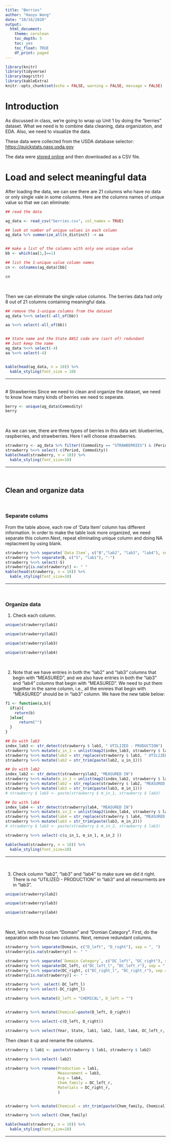 ```yaml
---
title: "Berries"
author: "Haoyu Wang"
date: "10/16/2020"
output: 
  html_document: 
    theme: cerulean
    toc_depth: 5
    toc: yes
    toc_float: TRUE
    df_print: paged
---
```


```r
library(knitr)
library(tidyverse)
library(magrittr)
library(kableExtra)
knitr::opts_chunk$set(echo = FALSE, warning = FALSE, message = FALSE)
```
#  Introduction
As discussed in class, we're going to wrap up Unit 1 by doing the "berries" dataset. What we need is to combine data cleaning, data organization, and EDA. Also, we need to visualize the data.

These data were collected from the USDA database selector: <a href="https://quickstats.nass.usda.gov">https://quickstats.nass.usda.gov</a>

The data were <a href="https://quickstats.nass.usda.gov/results/D416E96E-3D5C-324C-9334-1D38DF88FFF1">stored online</a> and then downloaded as a CSV file.

\newpage
# Load and select meaningful data
After loading the data, we can see there are 21 columns who have no data or only single vale in some columns. Here are the columns names of unique value so that we can eliminate:
```r
## read the data

ag_data <- read_csv("berries.csv", col_names = TRUE)

## look at number of unique values in each column
ag_data %>% summarize_all(n_distinct) -> aa


## make a list of the columns with only one unique value
bb <- which(aa[1,]==1)

## list the 1-unique value column names 
cn <- colnames(ag_data)[bb]

cn
```
<br>

Then we can eliminate the single value columns. The berries data had only 8 out of 21 columns containing meaningful data.
```r
## remove the 1-unique columns from the dataset
ag_data %<>% select(-all_of(bb))

aa %<>% select(-all_of(bb)) 


## State name and the State ANSI code are (sort of) redundant
## Just keep the name
ag_data %<>% select(-4)
aa %<>% select(-4) 


kable(head(ag_data, n = 10)) %>%
  kable_styling(font_size = 10)
```
<hr>
<br>
\newpage
# Strawberries
Since we need to clean and organize the dataset, we need to know how many kinds of berries we need to seperate.
```r
berry <- unique(ag_data$Commodity)
berry
```
<br>

As we can see, there are three types of berries in this data set: blueberries, raspberries, and strawberries. Here I will choose strawberries.
```r
strawberry <- ag_data %>% filter((Commodity == "STRAWBERRIES") & (Period== "YEAR"))
strawberry %<>% select(-c(Period, Commodity))
kable(head(strawberry, n = 10)) %>%
  kable_styling(font_size=10)
```
<hr>
<br>

\newpage
## Clean and organize data

<br>

### Separate colums
From the table above, each row of 'Data Item' column has different information. In order to make the table look more organized, we need separate this column.Next, repeat eliminating unique column and doing NA replacment by using blank.

```r
strawberry %<>% separate(`Data Item`, c("B","lab2", "lab3", "lab4"), sep = ",")
strawberry %<>% separate(B, c("S", "lab1"), "-")
strawberry %<>% select(-S)
strawberry[is.na(strawberry)] <- " "
kable(head(strawberry, n = 10)) %>%
  kable_styling(font_size=10)
```
<hr>
<br>
\newpage

### Organize data 

1. Check each column.
```r
unique(strawberry$lab1)
```
```r
unique(strawberry$lab2)
```

```r
unique(strawberry$lab3)
```

```r
unique(strawberry$lab4)
```
<br>

2. Note that we have entries in both the "lab2" and "lab3" columns that begin with "MEASURED", and we also have entries in both the "lab3" and "lab4" columns that begin with "MEASURED". We need to put them together in the same column, i.e., all the enreies that begin with "MEASURED" should be in "lab3" column. We have the new table below:
```r
f1 <- function(a,b){
  if(a){
    return(b)
  }else{
      return("")
  }
}

## Do with lab3
index_lab3 <- str_detect(strawberry $ lab3, " UTILIZED - PRODUCTION")
strawberry %<>% mutate(u_in_1 = unlist(map2(index_lab3, strawberry $ lab3, f1)))
strawberry %<>% mutate(lab3 = str_replace(strawberry $ lab3, " UTILIZED - PRODUCTION", ""))
strawberry %<>% mutate(lab2 = str_trim(paste(lab2, u_in_1)))

## Do with lab2
index_lab2 <- str_detect(strawberry$lab2, "MEASURED IN")
strawberry %<>% mutate(m_in_1 = unlist(map2(index_lab2, strawberry $ lab2, f1)))
strawberry %<>% mutate(lab2 = str_replace(strawberry $ lab2, "MEASURED IN.*$", ""))
strawberry %<>% mutate(lab3 = str_trim(paste(lab3, m_in_1)))
# strawberry $ lab3 <- paste(strawberry $ m_in_1, strawberry $ lab3)

## Do with lab4
index_lab4 <- str_detect(strawberry$lab4, "MEASURED IN")
strawberry %<>% mutate(m_in_2 = unlist(map2(index_lab4, strawberry $ lab4, f1)))
strawberry %<>% mutate(lab4 = str_replace(strawberry $ lab4, "MEASURED IN.*$", ""))
strawberry %<>% mutate(lab3 = str_trim(paste(lab3, m_in_2)))
# strawberry $ lab3 <- paste(strawberry $ m_in_2, strawberry $ lab3)

strawberry %<>% select(-c(u_in_1, m_in_1, m_in_2 ))

kable(head(strawberry, n = 10)) %>%
  kable_styling(font_size=10)
```
<hr>
<br>

3. Check column "lab2", "lab3" and "lab4" to make sure we did it right. There is no "UTILIZED - PRODUCTION" in "lab3" and all mesurments are in "lab3".
```r
unique(strawberry$lab2)
```

```r
unique(strawberry$lab3)
```

```r
unique(strawberry$lab4)
```

<br>

Next, let's move to colum "Domain" and "Domian Category". First, do the separation with those two columns. Next, remove redundant columns. 
```r
strawberry %<>% separate(Domain, c("D_left", "D_right"), sep = ", ")
strawberry[is.na(strawberry)] <- " "

strawberry %<>% separate(`Domain Category`, c("DC_left", "DC_right"), sep = ", ")
strawberry %<>% separate(DC_left, c("DC_left_l", "DC_left_r"), sep = ": ")
strawberry %<>% separate(DC_right, c("DC_right_l", "DC_right_r"), sep = ": ") 
strawberry[is.na(strawberry)] <- " "

strawberry %<>%  select(-DC_left_l) 
strawberry %<>% select(-DC_right_l)

strawberry %<>% mutate(D_left = "CHEMICAL", D_left = "") 


strawberry %<>% mutate(Chemical=paste(D_left, D_right)) 

strawberry %<>% select(-c(D_left, D_right)) 

strawberry %<>% select(Year, State, lab1, lab2, lab3, lab4, DC_left_r, DC_right_r, Chemical, Value )

```

Then clean it up and rename the columns.
```r
strawberry $ lab1 <- paste(strawberry $ lab1, strawberry $ lab2)

strawberry %<>% select(-lab2)
                         
strawberry %<>% rename(Production = lab1,
                       Measurement = lab3,
                       Avg = lab4,
                       Chem_family = DC_left_r,
                       Materials = DC_right_r,
                       )


strawberry %<>% mutate(Chemical = str_trim(paste(Chem_family, Chemical)))

strawberry %<>% select(-Chem_family)

kable(head(strawberry, n = 10)) %>%
  kable_styling(font_size=10)
```
<hr>
<br>



